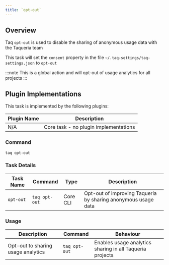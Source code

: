 ```yaml
---
title: `opt-out`
---
```


## Overview

Taq `opt-out` is used to disable the sharing of anonymous usage data with the Taqueria team 

This task will set the `consent` property in the file `~/.taq-settings/taq-settings.json` to `opt-out`

:::note
This is a global action and will opt-out of usage analytics for all projects
:::


## Plugin Implementations

This task is implemented by the following plugins:

| Plugin Name                            | Description                             |
| -------------------------------------- | --------------------------------------- |
| N/A                                    | Core task - no plugin implementations   |

### Command

```shell
taq opt-out
```

### Task Details

| Task Name        | Command                       | Type                      | Description                                                   | 
| ---------------- | ----------------------------- | ------------------------- | ------------------------------------------------------------- |
| `opt-out`        | `taq opt-out`                 | Core CLI                  | Opt-out of improving Taqueria by sharing anonymous usage data |

### Usage

| Description                               | Command                            | Behaviour                                                                     |
| ----------------------------------------- | ---------------------------------- | ----------------------------------------------------------------------------- |
| Opt-out to sharing usage analytics        | `taq opt-out`                     | Enables usage analytics sharing in all Taqueria projects                      |

